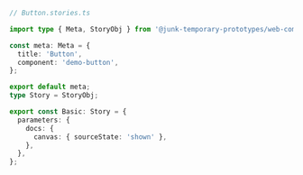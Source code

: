 ```ts
// Button.stories.ts

import type { Meta, StoryObj } from '@junk-temporary-prototypes/web-components';

const meta: Meta = {
  title: 'Button',
  component: 'demo-button',
};

export default meta;
type Story = StoryObj;

export const Basic: Story = {
  parameters: {
    docs: {
      canvas: { sourceState: 'shown' },
    },
  },
};
```
